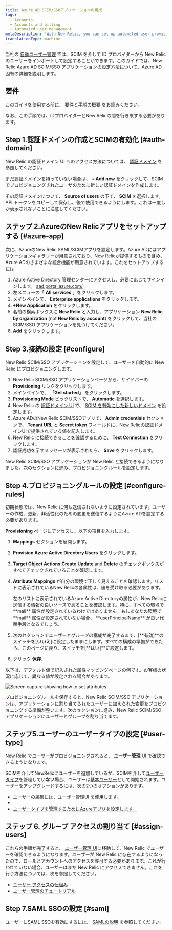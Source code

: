 ```yaml
---
title: Azure AD SCIM/SSOアプリケーションの構成
tags:
  - Accounts
  - Accounts and billing
  - Automated user management
metaDescription: 'With New Relic, you can set up automated user provisioning and management for Azure Active Directory (AD) SSO.'
translationType: machine
---
```



当社の [自動ユーザー管理](/docs/accounts/accounts/automated-user-management/automated-user-provisioning-single-sign) では、SCIM を介して ID プロバイダーから New Relic のユーザーをインポートして設定することができます。このガイドでは、New Relic Azure AD SCIM/SSO アプリケーションの設定方法について、Azure AD 固有の詳細を説明します。

## 要件

このガイドを使用する前に、 [要件と手順の概要](/docs/assign-users-automated-provisioning-allow-single-sign#requirements) をお読みください。

なお、この手順では、IDプロバイダーとNew Relicの間を行き来する必要があります。

## Step 1.認証ドメインの作成とSCIMの有効化 [#auth-domain]

New Relic の認証ドメイン UI へのアクセス方法については、 [認証ドメイン](/docs/accounts/accounts-billing/new-relic-one-user-management/authentication-domains-saml-sso-scim-more/#ui) を参照してください。

まだ認証ドメインを持っていない場合は、 **+ Add new** をクリックして、SCIM でプロビジョニングされたユーザのために新しい認証ドメインを作成します。

その認証ドメインについて、 **Source of users** の下で、 **SCIM** を選択します。API トークンをコピーして保存し、後で使用できるようにします。これは一度しか表示されないことに注意してください。

## ステップ 2.AzureのNew Relicアプリをセットアップする [#azure-app]

次に、AzureのNew Relic SAML/SCIMアプリを設定します。Azure ADにはアプリケーションギャラリーが用意されており、New Relicが提供するものを含め、Azure ADのさまざまな統合機能が用意されています。これをセットアップするには

1. Azure Active Directory 管理センターにアクセスし、必要に応じてサインインします。 [aad.portal.azure.com/](https://aad.portal.azure.com/)
2. 左メニューの「 **All services** 」をクリックします。
3. メインペインで、 **Enterprise applications** をクリックします。
4. **+New Application** をクリックします。
5. 名前の検索ボックスに **New Relic** と入力し、アプリケーション **New Relic by organization** (not **New Relic by account**) をクリックして、当社の SCIM/SSO アプリケーションを見つけてください。
6. **Add** をクリックします。

## Step 3.接続の設定 [#configure]

New Relic SCIM/SSO アプリケーションを設定して、ユーザーを自動的に New Relic にプロビジョニングします。

1. New Relic SCIM/SSO アプリケーションページから、サイドバーの **Provisioning** リンクをクリックします。
2. メインペインで、 **「Get started」** をクリックします。
3. **Provisioning Mode** ピックリストで、 **Automatic** を選択します。
4. New Relic の [認証ドメイン UI](/docs/accounts/accounts-billing/new-relic-one-user-management/authentication-domains-saml-sso-scim-more) で、 [SCIM を有効にした新しいドメイン](/docs/accounts/accounts-billing/new-relic-one-user-management/authentication-domains-saml-sso-scim-more#source-users) を設定します。
5. Azure ADのNew Relic SCIM/SSOアプリで、 **Admin credentials** セクションで、 **Tenant URL** と **Secret token** フィールドに、New Relicの認証ドメインUIで提供されている値を記入します。
6. New Relic に接続できることを確認するために、 **Test Connection** をクリックします。
7. 認証成功を示すメッセージが表示されたら、 **Save** をクリックします。

New Relic SCIM/SSO アプリケーションが New Relic と接続できるようになりました。次のセクションに進み、プロビジョニングルールを設定します。

## Step 4.プロビジョニングルールの設定 [#configure-rules]

初期状態では、New Relic に何も送信されないように設定されています。ユーザーの作成、更新、非活性化のための変更を送信するようにAzure ADを設定する必要があります。

**Provisioning** ページにアクセスし、以下の項目を入力します。

1. **Mappings** セクションを展開します。

2. **Provision Azure Active Directory Users** をクリックします。

3. **Target Object Actions** **Create** **Update** and **Delete** のチェックボックスがすべてチェックされていることを確認します。

4. **Attribute Mappings** が自分の環境で正しく見えることを確認します。リストに表示されているNew Relicの各属性は、値を受け取る必要があります。

   <Callout variant="tip">
     左のリストに表示されているAzure Active Directoryの属性が、New Relicに送信する情報の良いソースであることを確認します。特に、すべての環境で **mail** 属性が設定されているわけではありません。もしあなたの環境で **mail** 属性が設定されていない場合、 **userPrincipalName** が良い代替手段となるでしょう。
   </Callout>

5. 次のセクションでユーザーとグループの構成が完了するまで、\[**有効]**のスイッチを\[**いいえ**]に設定したままにします。すべての構成の準備ができたら、このページに戻り、スイッチを\[**はい]**に設定します。

6. クリック **保存**.

以下は、デフォルト値で記入された属性マッピングページの例です。お客様の状況に応じて、異なる値が設定される場合があります。

<img
  title="Azure_AD_Provisioning_Attribute_Mapping.png"
  alt="Screen capture showing how to set attributes."
  src={azureAdProvisioningAttributeMapping20}
/>

プロビジョニングルールを保存すると、New Relic SCIM/SSO アプリケーションは、アプリケーションに割り当てられたユーザーに加えられた変更をプロビジョニングする準備が整います。次のセクションに進み、New Relic SCIM/SSO アプリケーションにユーザーとグループを割り当てます。

## ステップ5.ユーザーのユーザータイプの設定 [#user-type]

New Relic でユーザーがプロビジョニングされると、 [**ユーザー管理** UI](/docs/accounts/accounts-billing/new-relic-one-user-management/user-management-ui-and-tasks#where) で確認できるようになります。

SCIMを介してNewRelicにユーザーを追加しているが、SCIMを介して[ユーザータイプ](/docs/accounts/accounts-billing/new-relic-one-user-management/user-type)を管理してい**ない**場合、ユーザーは[基本ユーザー](/docs/accounts/accounts-billing/new-relic-one-user-management/user-type)として開始されます。ユーザーをアップグレードするには、次の2つのオプションがあります。

* ユーザーの編集には、ユーザー管理UI [を使用します。](/docs/accounts/accounts-billing/new-relic-one-user-management/user-management-ui-and-tasks#edit-user-type)
* [](/docs/accounts/accounts-billing/new-relic-one-user-management/user-management-ui-and-tasks#edit-user-type)
* [](/docs/accounts/accounts-billing/new-relic-one-user-management/user-management-ui-and-tasks#edit-user-type)[ユーザータイプを管理するためにAzureアプリを設定します。](/docs/accounts/accounts-billing/new-relic-one-user-management/authentication-domains-saml-sso-scim-more/#manage-user-type-scim)

## ステップ 6. グループ アクセスの割り当て [#assign-users]

これらの手順が完了すると、 [ユーザー管理 UI](/docs/accounts/accounts-billing/new-relic-one-user-management/user-management-ui-and-tasks#where)に移動して、New Relic でユーザーを確認できるようになります。ユーザーが New Relic に存在するようになったので、ロールとアカウントへのアクセスを許可する必要があります。これが行われていない場合、ユーザーはまだ New Relic にアクセスできません。これを行う方法については、次を参照してください。

* [ユーザー アクセスの仕組み](/docs/accounts/accounts-billing/new-relic-one-user-management/user-management-concepts#understand-concepts)
* [ユーザー管理のチュートリアル](/docs/accounts/accounts-billing/new-relic-one-user-management/tutorial-add-new-user-groups-roles-new-relic-one-user-model/)

## Step 7.SAML SSOの設定 [#saml]

ユーザーにSAML SSOを有効にするには、 [SAMLの説明](/docs/accounts/accounts-billing/new-relic-one-user-management/authentication-domains-saml-sso-scim-more/#authentication) を参照してください。